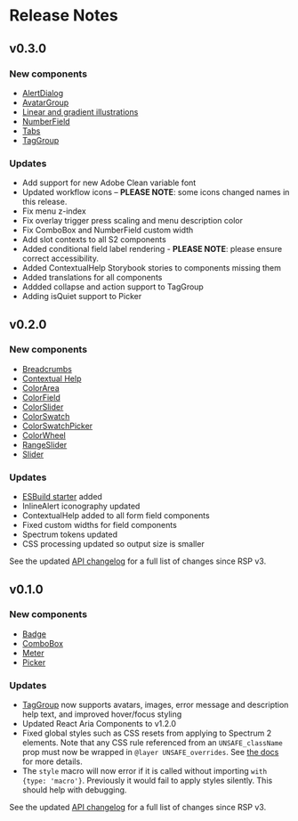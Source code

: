 
# Release Notes

## v0.3.0

<Release030Intro />

### New components

* [AlertDialog](/?path=/docs/alertdialog--docs)
* [AvatarGroup](/?path=/docs/avatargroup--docs)
* [Linear and gradient illustrations](/?path=/docs/illustrations--docs)
* [NumberField](/?path=/docs/numberfield--docs)
* [Tabs](/?path=/docs/tabs--docs)
* [TagGroup](/?path=/docs/taggroup--docs)

### Updates

* Add support for new Adobe Clean variable font
* Updated workflow icons – **PLEASE NOTE**: some icons changed names in this release.
* Fix menu z-index
* Fix overlay trigger press scaling and menu description color
* Fix ComboBox and NumberField custom width
* Add slot contexts to all S2 components
* Added conditional field label rendering - **PLEASE NOTE**: please ensure correct accessibility.
* Added ContextualHelp Storybook stories to components missing them
* Added translations for all components
* Addded collapse and action support to TagGroup
* Adding isQuiet support to Picker

## v0.2.0

### New components

* [Breadcrumbs](/?path=/docs/breadcrumbs--docs)
* [Contextual Help](/?path=/docs/contextualhelp--docs)
* [ColorArea](/?path=/docs/colorarea--docs)
* [ColorField](/?path=/docs/colorfield--docs)
* [ColorSlider](/?path=/docs/colorslider--docs)
* [ColorSwatch](/?path=/docs/colorswatch--docs)
* [ColorSwatchPicker](/?path=/docs/colorswatchpicker--docs)
* [ColorWheel](/?path=/docs/colorwheel--docs)
* [RangeSlider](/?path=/docs/rangeslider--docs)
* [Slider](/?path=/docs/slider--docs)

### Updates

* [ESBuild starter](https://github.com/adobe/react-spectrum/tree/main/examples/s2-esbuild-starter-app) added
* InlineAlert iconography updated
* ContextualHelp added to all form field components
* Fixed custom widths for field components
* Spectrum tokens updated
* CSS processing updated so output size is smaller

See the updated [API changelog](https://github.com/adobe/react-spectrum/blob/main/packages/@react-spectrum/s2/api-diff.md) for a full list of changes since RSP v3.

## v0.1.0

### New components

* [Badge](/?path=/docs/badge--docs)
* [ComboBox](/?path=/docs/combobox--docs)
* [Meter](/?path=/docs/meter--docs)
* [Picker](/?path=/docs/picker--docs)

### Updates

* [TagGroup](/?path=/docs/taggroup--docs) now supports avatars, images, error message and description help text, and improved hover/focus styling
* Updated React Aria Components to v1.2.0
* Fixed global styles such as CSS resets from applying to Spectrum 2 elements. Note that any CSS rule referenced from an `UNSAFE_className` prop must now be wrapped in `@layer UNSAFE_overrides`. See [the docs](/?path=/docs/intro--docs#unsafe-style-overrides) for more details.
* The `style` macro will now error if it is called without importing `with {type: 'macro'}`. Previously it would fail to apply styles silently. This should help with debugging.

See the updated [API changelog](https://github.com/adobe/react-spectrum/blob/main/packages/@react-spectrum/s2/api-diff.md) for a full list of changes since RSP v3.
